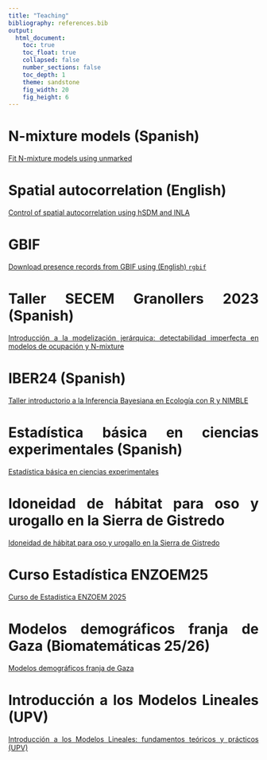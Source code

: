 ```yaml
---
title: "Teaching"
bibliography: references.bib
output:
  html_document:
    toc: true
    toc_float: true
    collapsed: false
    number_sections: false
    toc_depth: 1
    theme: sandstone
    fig_width: 20
    fig_height: 6
---
```

```{=html}
<style type="text/css">
.title {
  display: none;
}

.main-container {
  max-width: 1600px;
  margin-left: auto;
  margin-right: auto;
}

body {
text-align: justify
}

#getting-started img {
  margin-right: 10px;
}

</style>
```

# N-mixture models (Spanish)

[Fit N-mixture models using unmarked](https://jabiologo.github.io/web/tutorials/nmixture.html)

# Spatial autocorrelation (English)

[Control of spatial autocorrelation using hSDM and INLA](https://jabiologo.github.io/web/tutorials/example_INLA.html)

# GBIF

[Download presence records from GBIF using (English) `rgbif`](https://jabiologo.github.io/web/tutorials/gbif_tutorial.html)

# Taller SECEM Granollers 2023 (Spanish)

[Introducción a la modelización jerárquica: detectabilidad imperfecta en modelos de ocupación y N-mixture](https://jabiologo.github.io/web/tutorials/tallerSECEM.html)

# IBER24 (Spanish)

[Taller introductorio a la Inferencia Bayesiana en Ecología con R y NIMBLE](https://jabiologo.github.io/web/tutorials/IBER24.html)

# Estadística básica en ciencias experimentales (Spanish)

[Estadística básica en ciencias experimentales](https://jabiologo.github.io/web/tutorials/estadisticaBasica.html)

# Idoneidad de hábitat para oso y urogallo en la Sierra de Gistredo

[Idoneidad de hábitat para oso y urogallo en la Sierra de Gistredo](https://jabiologo.github.io/web/tutorials/gistredo.html)

# Curso Estadística ENZOEM25

[Curso de Estadística ENZOEM 2025](https://jabiologo.github.io/web/tutorials/ENZOEM25.html)

# Modelos demográficos franja de Gaza (Biomatemáticas 25/26)

[Modelos demográficos franja de Gaza](https://jabiologo.github.io/web/tutorials/modelos_gaza_html.html)

# Introducción a los Modelos Lineales (UPV)

[Introducción a los Modelos Lineales: fundamentos teóricos y prácticos (UPV)](https://jabiologo.github.io/web/docs/estadisticaUPV.html)